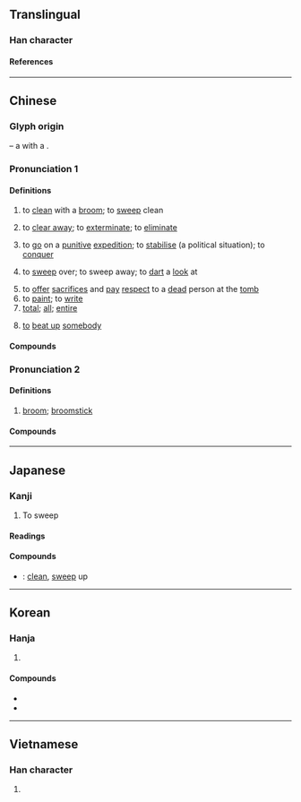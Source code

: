 {{also|扫}}
{{character info}}
{{character info|0x2F8BC}}
==Translingual==

===Han character===
{{Han char|rn=64|rad=手|as=08|sn=11|four=57027|canj=QSMB|ids=⿰扌帚}}

====References====
{{Han ref|kx=0436.140|dkj=12237|dj=0785.250|hdz=31908.040|uh=6383}}
{{Han ref|uh=2F8BC}}

----

==Chinese==
{{zh-forms|s=扫}}

===Glyph origin===
{{Han etym}}
{{liushu|ic}} – a {{zh-l|*手|hand}} with a {{zh-l|*帚|broomstick}}.

===Pronunciation 1===
{{zh-pron
|m=sǎo
|ma=Zh-sǎo.oga
|c=sou3
|h=pfs=so;gd=sau4/sau3
|md=sáu/suā
|md_note=sáu - vernacular; suā - literary
|mn=sàu/sò/qz:sò͘
|mn_note=sàu - vernacular; sò/sò͘ - literary
|mn-t=sao3
|w=2sau
|mc=1
|oc=1
|cat=v,a
}}

====Definitions====
{{zh-hanzi}}

# to [[clean]] with a [[broom]]; to [[sweep]] clean
#: {{zh-x|掃地|to sweep the floor}}
# to [[clear away]]; to [[exterminate]]; to [[eliminate]]
# {{lb|zh|historical}} to [[go]] on a [[punitive]] [[expedition]]; to [[stabilise]] (a political situation); to [[conquer]]
# {{lb|zh|of eyes}} to [[sweep]] over; to sweep away; to [[dart]] a [[look]] at
# to [[offer]] [[sacrifices]] and [[pay]] [[respect]] to a [[dead]] person at the [[tomb]]
# to [[paint]]; to [[write]]
# [[total]]; [[all]]; [[entire]]
# {{lb|zh|Hakka}} [[to]] [[beat up]] [[somebody]]

====Compounds====
{{zh-der|五經掃地|一掃|名譽掃地|大掃除|一掃而空|一掃而光|威信掃地|掃地|掃地無餘|掃晴娘|斷層掃描|掃興|掃雷|掃榻|掃眉才子|掃聽|掃地俱盡|掃地滔天|掃街|拖天掃地|掃眉|掃描器|掃平|掃白|掃愁帚|淡掃蛾眉|掃邊|掃灑|掃臉|杜門卻掃|清掃|掃黃|祭掃|汛掃|掃除|掃墓節|掃蕩|掃射|橫掃千軍|拜掃|掃尾|掃墓|打掃|掃穴犁庭|犁庭掃閭|掃除天下|掃田刮地|犁庭掃穴|掃毒|掃描|掃堂|掃堂腿|掃視|橫掃|掃拂|掃門|灑掃|掃數|斯文掃地|掃榻以待|掃街機|掃黑|掃塵|掃地出門|閉關卻掃|筆掃千軍|立掃千言|風驅電掃|綱常掃地|闔門卻掃|閉門卻掃|間條掃描|摒掃:piang-so}}

===Pronunciation 2===
{{zh-pron
|m=sào
|c=sou3,sou2
|h=pfs=so
|mc=2
|oc=2
|cat=n
}}

====Definitions====
{{zh-hanzi}}

# [[broom]]; [[broomstick]]

====Compounds====
{{zh-der|掃把|掃星|掃帚|掃帚星|鐵掃帚|雞毛掃}}

{{zh-cat|Elementary}}

----

==Japanese==

===Kanji===
{{ja-kanji|grade=c|rs=手08}}
# To sweep

====Readings====
{{ja-readings
|goon=そう
|kanon=そう
|kun=は-く, はら-う
}}

====Compounds====
* {{ja-r|掃除|そうじ}}: [[clean]], [[sweep]] up

----

==Korean==

===Hanja===
{{ko-hanja|쓸다|쓸|소}}

# {{hanja form of|소|[[sweep]]}}

====Compounds====
* {{ko-l|소탕|[[rooting]] [[out]]; [[wiping]] [[out]]|掃蕩}}
* {{ko-l|청소|[[cleaning]], [[sweeping]]|淸掃}}

----

==Vietnamese==

===Han character===
{{vi-readings|rs=手08|reading=tảo, sẩu, tuể, xuể}}

# {{rfdef|vi|sort=手08}}